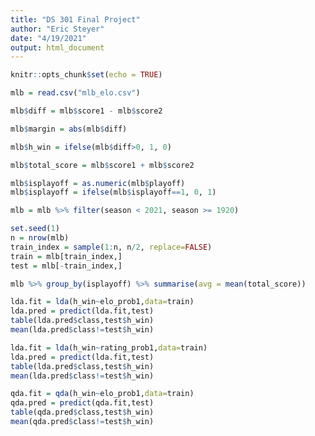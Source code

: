 ```yaml
---
title: "DS 301 Final Project"
author: "Eric Steyer"
date: "4/19/2021"
output: html_document
---
```


```r
knitr::opts_chunk$set(echo = TRUE)
```

```r
mlb = read.csv("mlb_elo.csv")
```

```r
mlb$diff = mlb$score1 - mlb$score2
```

```r
mlb$margin = abs(mlb$diff)
```

```r
mlb$h_win = ifelse(mlb$diff>0, 1, 0)
```

```r
mlb$total_score = mlb$score1 + mlb$score2
```

```r
mlb$isplayoff = as.numeric(mlb$playoff)
mlb$isplayoff = ifelse(mlb$isplayoff==1, 0, 1)
```

```r
mlb = mlb %>% filter(season < 2021, season >= 1920)
```

```r
set.seed(1)
n = nrow(mlb)
train_index = sample(1:n, n/2, replace=FALSE)
train = mlb[train_index,]
test = mlb[-train_index,]
```

```r
mlb %>% group_by(isplayoff) %>% summarise(avg = mean(total_score))
```

```r
lda.fit = lda(h_win~elo_prob1,data=train)
lda.pred = predict(lda.fit,test)
table(lda.pred$class,test$h_win)
mean(lda.pred$class!=test$h_win)
```

```r
lda.fit = lda(h_win~rating_prob1,data=train)
lda.pred = predict(lda.fit,test)
table(lda.pred$class,test$h_win)
mean(lda.pred$class!=test$h_win)
```
```r
qda.fit = qda(h_win~elo_prob1,data=train)
qda.pred = predict(qda.fit,test)
table(qda.pred$class,test$h_win)
mean(qda.pred$class!=test$h_win)
```



























